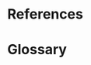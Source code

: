 # References {-}
\ChapFrame

<div id="refs"></div>

\listoffigures

\listoftables

# Glossary {-}

\printacronyms